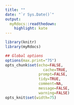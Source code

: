 ```yaml
---
title: ""
date: "`r Sys.Date()`"
output:
  myRdocs::readthedown:
    highlight: kate
---
```



```r
library(knitr)
library(myRdocs)

## Global options
options(max.print="75")
opts_chunk$set(echo=FALSE,
	             cache=TRUE,
               prompt=FALSE,
               tidy=TRUE,
               comment=NA,
               message=FALSE,
               warning=FALSE)
opts_knit$set(width=75)
```

